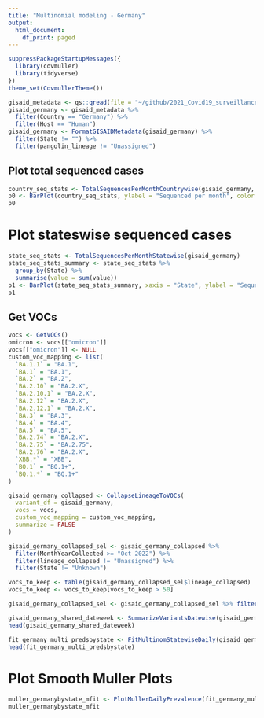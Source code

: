 ```yaml
---
title: "Multinomial modeling - Germany"
output:
  html_document:
    df_print: paged
---
```



```r
suppressPackageStartupMessages({
  library(covmuller)
  library(tidyverse)
})
theme_set(CovmullerTheme())
```

```r
gisaid_metadata <- qs::qread(file = "~/github/2021_Covid19_surveillance/data/all_metadata/metadata_tsv_2023_02_04.qs")
gisaid_germany <- gisaid_metadata %>%
  filter(Country == "Germany") %>%
  filter(Host == "Human")
gisaid_germany <- FormatGISAIDMetadata(gisaid_germany) %>%
  filter(State != "") %>%
  filter(pangolin_lineage != "Unassigned")
```

## Plot total sequenced cases


```r
country_seq_stats <- TotalSequencesPerMonthCountrywise(gisaid_germany, rename_country_as_state = TRUE)
p0 <- BarPlot(country_seq_stats, ylabel = "Sequenced per month", color = "slateblue1", label_si = TRUE, xangle = 90, title = "Germany")
p0
```

# Plot stateswise sequenced cases

```r
state_seq_stats <- TotalSequencesPerMonthStatewise(gisaid_germany)
state_seq_stats_summary <- state_seq_stats %>%
  group_by(State) %>%
  summarise(value = sum(value))
p1 <- BarPlot(state_seq_stats_summary, xaxis = "State", ylabel = "Sequenced per month", color = "slateblue1", label_si = TRUE, xangle = 90, title = "Germany")
p1
```

## Get VOCs

```r
vocs <- GetVOCs()
omicron <- vocs[["omicron"]]
vocs[["omicron"]] <- NULL
custom_voc_mapping <- list(
  `BA.1.1` = "BA.1",
  `BA.1` = "BA.1",
  `BA.2` = "BA.2",
  `BA.2.10` = "BA.2.X",
  `BA.2.10.1` = "BA.2.X",
  `BA.2.12` = "BA.2.X",
  `BA.2.12.1` = "BA.2.X",
  `BA.3` = "BA.3",
  `BA.4` = "BA.4",
  `BA.5` = "BA.5",
  `BA.2.74` = "BA.2.X",
  `BA.2.75` = "BA.2.75",
  `BA.2.76` = "BA.2.X",
  `XBB.*` = "XBB",
  `BQ.1` = "BQ.1+",
  `BQ.1.*` = "BQ.1+"
)
```

```r
gisaid_germany_collapsed <- CollapseLineageToVOCs(
  variant_df = gisaid_germany,
  vocs = vocs,
  custom_voc_mapping = custom_voc_mapping,
  summarize = FALSE
)

gisaid_germany_collapsed_sel <- gisaid_germany_collapsed %>%
  filter(MonthYearCollected >= "Oct 2022") %>%
  filter(lineage_collapsed != "Unassigned") %>%
  filter(State != "Unknown")

vocs_to_keep <- table(gisaid_germany_collapsed_sel$lineage_collapsed)
vocs_to_keep <- vocs_to_keep[vocs_to_keep > 50]

gisaid_germany_collapsed_sel <- gisaid_germany_collapsed_sel %>% filter(lineage_collapsed %in% names(vocs_to_keep))

gisaid_germany_shared_dateweek <- SummarizeVariantsDatewise(gisaid_germany_collapsed_sel, by_state = TRUE)
head(gisaid_germany_shared_dateweek)
```

```r
fit_germany_multi_predsbystate <- FitMultinomStatewiseDaily(gisaid_germany_shared_dateweek)
head(fit_germany_multi_predsbystate)
```

# Plot Smooth Muller Plots

```r
muller_germanybystate_mfit <- PlotMullerDailyPrevalence(fit_germany_multi_predsbystate, ncol = 3)
muller_germanybystate_mfit
```
